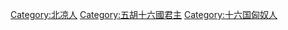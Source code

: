 [[Category:北凉人|Category:北凉人]]
[[Category:五胡十六國君主|Category:五胡十六國君主]]
[[Category:十六国匈奴人|Category:十六国匈奴人]]